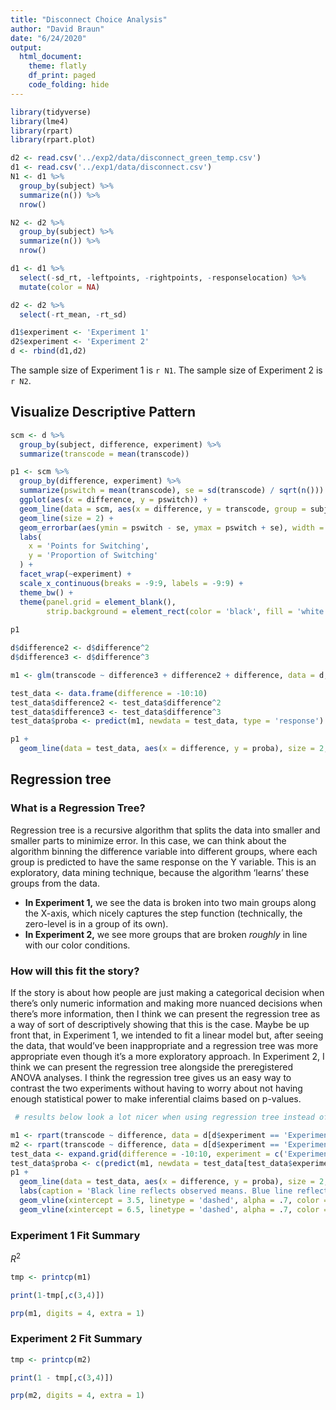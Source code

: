 ```yaml
---
title: "Disconnect Choice Analysis"
author: "David Braun"
date: "6/24/2020"
output:
  html_document:
    theme: flatly
    df_print: paged
    code_folding: hide
---
```


```r
library(tidyverse)
library(lme4)
library(rpart)
library(rpart.plot)
```

```r
d2 <- read.csv('../exp2/data/disconnect_green_temp.csv')
d1 <- read.csv('../exp1/data/disconnect.csv')
N1 <- d1 %>% 
  group_by(subject) %>% 
  summarize(n()) %>% 
  nrow()

N2 <- d2 %>% 
  group_by(subject) %>% 
  summarize(n()) %>% 
  nrow()

d1 <- d1 %>% 
  select(-sd_rt, -leftpoints, -rightpoints, -responselocation) %>% 
  mutate(color = NA)

d2 <- d2 %>% 
  select(-rt_mean, -rt_sd)

d1$experiment <- 'Experiment 1'
d2$experiment <- 'Experiment 2'
d <- rbind(d1,d2)
```
The sample size of Experiment 1 is `r N1`. The sample size of Experiment 2 is `r N2`.

## Visualize Descriptive Pattern

```r
scm <- d %>% 
  group_by(subject, difference, experiment) %>% 
  summarize(transcode = mean(transcode))

p1 <- scm %>% 
  group_by(difference, experiment) %>% 
  summarize(pswitch = mean(transcode), se = sd(transcode) / sqrt(n())) %>% 
  ggplot(aes(x = difference, y = pswitch)) +
  geom_line(data = scm, aes(x = difference, y = transcode, group = subject), alpha = .5) + 
  geom_line(size = 2) + 
  geom_errorbar(aes(ymin = pswitch - se, ymax = pswitch + se), width = .5) + 
  labs(
    x = 'Points for Switching',
    y = 'Proportion of Switching'
  ) +
  facet_wrap(~experiment) +
  scale_x_continuous(breaks = -9:9, labels = -9:9) +
  theme_bw() +
  theme(panel.grid = element_blank(),
        strip.background = element_rect(color = 'black', fill = 'white'))
  
p1
```



```r
d$difference2 <- d$difference^2
d$difference3 <- d$difference^3

m1 <- glm(transcode ~ difference3 + difference2 + difference, data = d, family = binomial(link = 'logit'))

test_data <- data.frame(difference = -10:10)
test_data$difference2 <- test_data$difference^2
test_data$difference3 <- test_data$difference^3
test_data$proba <- predict(m1, newdata = test_data, type = 'response')

p1 +
  geom_line(data = test_data, aes(x = difference, y = proba), size = 2, color = 'blue')
```

## Regression tree

### What is a Regression Tree?

Regression tree is a recursive algorithm that splits the data into smaller and smaller parts to minimize error. In this case, we can think about the algorithm binning the difference variable into different groups, where each group is predicted to have the same response on the Y variable. This is an exploratory, data mining technique, because the algorithm 'learns' these groups from the data.  

* **In Experiment 1,** we see the data is broken into two main groups along the X-axis, which nicely captures the step function (technically, the zero-level is in a group of its own).  
* **In Experiment 2,** we see more groups that are broken *roughly* in line with our color conditions.

### How will this fit the story?

If the story is about how people are just making a categorical decision when there's only numeric information and making more nuanced decisions when there's more information, then I think we can present the regression tree as a way of sort of descriptively showing that this is the case. Maybe be up front that, in Experiment 1, we intended to fit a linear model but, after seeing the data, that would've been inappropriate and a regression tree was more appropriate even though it's a more exploratory approach. In Experiment 2, I think we can present the regression tree alongside the preregistered ANOVA analyses. I think the regression tree gives us an easy way to contrast the two experiments without having to worry about not having enough statistical power to make inferential claims based on p-values.

```r
 # results below look a lot nicer when using regression tree instead of decision tree, but idk that i can justify it
```


```r
m1 <- rpart(transcode ~ difference, data = d[d$experiment == 'Experiment 1',], control = rpart.control(cp=.0008)) #  method = 'class'
m2 <- rpart(transcode ~ difference, data = d[d$experiment == 'Experiment 2',], control = rpart.control(cp=.0008)) # method = 'class'
test_data <- expand.grid(difference = -10:10, experiment = c('Experiment 1', 'Experiment 2'))
test_data$proba <- c(predict(m1, newdata = test_data[test_data$experiment == 'Experiment 1',]), predict(m2, newdata = test_data[test_data$experiment == 'Experiment 2',]))
p1 +
  geom_line(data = test_data, aes(x = difference, y = proba), size = 2, color = 'blue') +
  labs(caption = 'Black line reflects observed means. Blue line reflects model predictions.') +
  geom_vline(xintercept = 3.5, linetype = 'dashed', alpha = .7, color = 'dark green') +
  geom_vline(xintercept = 6.5, linetype = 'dashed', alpha = .7, color = 'light green') 
```

### Experiment 1 Fit Summary

$R^2$
```r
tmp <- printcp(m1)
```

```r
print(1-tmp[,c(3,4)])
```


```r
prp(m1, digits = 4, extra = 1)
```

### Experiment 2 Fit Summary

```r
tmp <- printcp(m2)
```

```r
print(1 - tmp[,c(3,4)])
```


```r
prp(m2, digits = 4, extra = 1)
```









